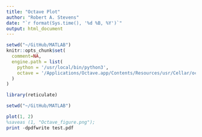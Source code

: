 ```yaml
---
title: "Octave Plot"
author: "Robert A. Stevens"
date: "`r format(Sys.time(), '%d %B, %Y')`"
output: html_document
---
```


```r
setwd("~/GitHub/MATLAB")
knitr::opts_chunk$set(
  comment=NA,
  engine.path = list(
    python = '/usr/local/bin/python3',
    octave = '/Applications/Octave.app/Contents/Resources/usr/Cellar/octave/4.0.3/bin/octave'
  )
)

library(reticulate)

setwd("~/GitHub/MATLAB")
```

```octave
plot(1, 2)
%saveas (1, "Octave_figure.png");
print -dpdfwrite test.pdf 
```